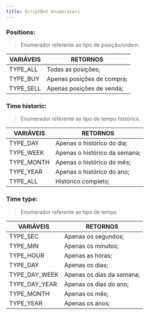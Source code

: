 ```yaml
---
title: ScriptBot Enumerators
---
```



### Positions:

> Enumerador referente ao tipo de posição/ordem.

| VARIÁVEIS                    | RETORNOS                   |
| ---------------------------- | -------------------------- |
| <CodeVar>TYPE_ALL</CodeVar>  | Todas as posições;         |
| <CodeVar>TYPE_BUY</CodeVar>  | Apenas posições de compra; |
| <CodeVar>TYPE_SELL</CodeVar> | Apenas posições de venda;  |

### Time historic:

> Enumerador referente ao tipo de tempo histórico.

| VARIÁVEIS                     | RETORNOS                      |
| ----------------------------- | ----------------------------- |
| <CodeVar>TYPE_DAY</CodeVar>   | Apenas o histórico do dia;    |
| <CodeVar>TYPE_WEEK</CodeVar>  | Apenas o histórico da semana; |
| <CodeVar>TYPE_MONTH</CodeVar> | Apenas o histórico do mês;    |
| <CodeVar>TYPE_YEAR</CodeVar>  | Apenas o histórico do ano;    |
| <CodeVar>TYPE_ALL</CodeVar>   | Histórico completo;           |

### Time type:

> Enumerador referente ao tipo de tempo.

| VARIÁVEIS                        | RETORNOS                  |
| -------------------------------- | ------------------------- |
| <CodeVar>TYPE_SEC</CodeVar>      | Apenas os segundos;       |
| <CodeVar>TYPE_MIN</CodeVar>      | Apenas os minutos;        |
| <CodeVar>TYPE_HOUR</CodeVar>     | Apenas as horas;          |
| <CodeVar>TYPE_DAY</CodeVar>      | Apenas os dias;           |
| <CodeVar>TYPE_DAY_WEEK</CodeVar> | Apenas os dias da semana; |
| <CodeVar>TYPE_DAY_YEAR</CodeVar> | Apenas os dias do ano;    |
| <CodeVar>TYPE_MONTH</CodeVar>    | Apenas os mês;            |
| <CodeVar>TYPE_YEAR</CodeVar>     | Apenas os anos;           |
